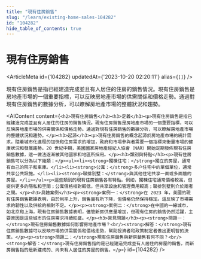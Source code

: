 ```yaml
---
title: "現有住房銷售"
slug: "/learn/existing-home-sales-104282"
id: "104282"
hide_table_of_contents: true
---
```



# 現有住房銷售

<ArticleMeta id={104282} updatedAt={'2023-10-20 02:20:11'} alias={`[]`} />
<div className='border-solid border-b border-t-0 my-4 border-[var(--ifm-color-gray-300)]' />

現有住房銷售是指已經建造完成並且有人居住的住房的銷售情況。現有住房銷售是房地產市場的一個重要指標，可以反映房地產市場的供需關係和價格走勢。通過對現有住房銷售的數據分析，可以瞭解房地產市場的整體狀況和趨勢。

<AIContent content={`<h2>現有住房銷售</h2><h3>定義</h3><p>現有住房銷售是指已經建造完成並且有人居住的住房的銷售情況。現有住房銷售是房地產市場的一個重要指標，可以反映房地產市場的供需關係和價格走勢。通過對現有住房銷售的數據分析，可以瞭解房地產市場的整體狀況和趨勢。</p><h3>起源</h3><p>現有住房銷售的概念起源於房地產市場的統計需求。隨着城市化進程的加快和住房需求的增加，政府和市場參與者需要一個指標來衡量市場的健康狀況和發展趨勢。20 世紀中期，美國國家房地產經紀人協會（NAR）開始定期發佈現有住房銷售數據，這一做法逐漸被其他國家和地區所採用。</p><h3>類別與特點</h3><p>現有住房銷售可以分為以下幾類：</p><ul><li><strong>獨棟住宅：</strong>獨立的房屋，通常有自己的院子和車庫。</li><li><strong>公寓：</strong>多户住宅中的單個單位，通常共享公共設施。</li><li><strong>聯排別墅：</strong>與其他住宅共享一面或多面牆的房屋。</li></ul><p>這些類別的現有住房銷售各有特點。例如，獨棟住宅通常價格較高，但提供更多的隱私和空間；公寓價格相對較低，但共享設施和管理費用較高；聯排別墅則介於兩者之間。</p><h3>具體案例</h3><p><strong>案例一：</strong>在 2023 年，美國的現有住房銷售數據表明，由於利率上升，銷售量有所下降，但價格仍然保持穩定。這反映了市場需求的韌性以及供給的相對不足。</p><p><strong>案例二：</strong>在中國的一線城市，如北京和上海，現有住房銷售數據表明，儘管新房供應量增加，但現有住房的銷售仍然活躍，主要原因是這些城市的住房需求持續旺盛。</p><h3>常見問題</h3><p><strong>問題一：</strong>現有住房銷售數據如何影響房地產市場？<br/><strong>解答：</strong>現有住房銷售數據可以反映市場的供需關係和價格走勢，幫助投資者和政策制定者做出更明智的決策。</p><p><strong>問題二：</strong>現有住房銷售與新房銷售有何不同？<br/><strong>解答：</strong>現有住房銷售指的是已經建造完成並有人居住的房屋的銷售，而新房銷售指的是新建成的、尚未有人居住的房屋的銷售。</p>`} id={104282} />
